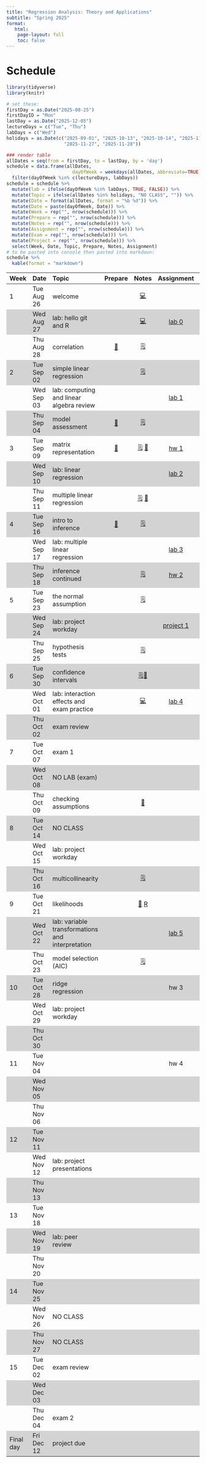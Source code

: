 ```yaml
---
title: "Regression Analysis: Theory and Applications"
subtitle: "Spring 2025"
format:
   html: 
    page-layout: full
    toc: false
---
```


<!-- Course description  -->

<!-- In depth study of regression modeling with emphasis on applications and theoretical underpinnings. Linear and logistic regression, analysis of variance, model diagnostics, and selection. Maximum likelihood and least squares estimation of regression parameters. Examples from a variety of fields. Prerequisite: Either any STA 100-level course or STA 230, 231, or 240L and MATH 216, 218, or 221. Recommended co-requisite: STA 230, 231, or 240L. Interested students with different backgrounds should seek instructor consent. This course is required for Statistical Science majors and students interested in taking STA 360. Students interested in an applied-only regression course should take STA 210. -->

<!-- # Tentative outline -->

<!-- Week 1: Simple linear regression and mathematical notation -->

<!-- Week 2: Multiple linear regression  -->

<!-- Week 3: Types of predictors + Model comparison -->

<!-- Week 4: Inference -->

<!-- Week 5: Model conditions and diagnostics -->

<!-- Week 6: Diagnostics and transformations -->

<!-- Week 7: MLE  -->

<!-- Week 8: Logistic regression -->

<!-- Week 9: Logistic regression continued -->

<!-- Week 10: Weighted least squares -->

<!-- Week 11: Variable selection -->

<!-- Week 12: Model selection -->

<!-- Week 13: special topic / account for exam and review days -->

<!-- Week 14: no class -->

<!-- Week 15: special topic / account for exam and review days -->

# Schedule

```r
library(tidyverse)
library(knitr)
```

```r
# set these:
firstDay = as.Date("2025-08-25")
firstDayID = "Mon"
lastDay = as.Date("2025-12-05")
lectureDays = c("Tue", "Thu")
labDays = c("Wed")
holidays = as.Date(c("2025-09-01", "2025-10-13", "2025-10-14", "2025-11-26",
                     "2025-11-27", "2025-11-28"))

### render table
allDates = seq(from = firstDay, to = lastDay, by = 'day')
schedule = data.frame(allDates,
                        dayOfWeek = weekdays(allDates, abbreviate=TRUE)) %>%
  filter(dayOfWeek %in% c(lectureDays, labDays))
schedule = schedule %>%
  mutate(lab = ifelse(dayOfWeek %in% labDays, TRUE, FALSE)) %>%
  mutate(Topic = ifelse(allDates %in% holidays, "NO CLASS", "")) %>%
  mutate(Date = format(allDates, format = "%b %d")) %>%
  mutate(Date = paste(dayOfWeek, Date)) %>%
  mutate(Week = rep("", nrow(schedule))) %>%
  mutate(Prepare = rep("", nrow(schedule))) %>%
  mutate(Notes = rep("", nrow(schedule))) %>%
  mutate(Assignment = rep("", nrow(schedule))) %>%
  mutate(Exam = rep("", nrow(schedule))) %>%
  mutate(Project = rep("", nrow(schedule))) %>%
  select(Week, Date, Topic, Prepare, Notes, Assignment)
# to be pasted into console then pasted into markdown:
schedule %>%
  kable(format = "markdown")
```

```{=html}
<style>
    .heatMap {
        width: 100%;
        text-align: center;
    }
    .heatMap th {
        word-wrap: break-word;
        text-align: center;
    }
<!--     .heatMap tr:nth-of-type(2n+1) { -->
<!--   background: #FFF; -->
<!-- } -->
    .heatMap tr:nth-of-type(2n) { background: #D3D3D3; }
</style>
```

<!-- useful icons 💻🗒📝📖-->

::: heatMap
| Week | Date | Topic | Prepare | Notes | Assignment | Project |
|:----------|:----------|:----------|:---------:|:---------:|:---------:|:---------:|
| 1 | Tue Aug 26 | welcome |  | [💻](/notes/slides/lec01-welcome.html) |  |  |
|  | Wed Aug 27 | lab: hello git and R |  | [💻](/labs/slides/lab0-slides.html) | [lab 0](/labs/lab00.html) |  |
|  | Thu Aug 28 | correlation | [📖](/prepare/prepare-lec02.html) | [🗒](/notes/lec02-correlation.html) |  |  |
| 2 | Tue Sep 02 | simple linear regression |  | [🗒](/notes/lec03-slr.html) |  |  |
|  | Wed Sep 03 | lab: computing and linear algebra review |  |  | [lab 1](/labs/lab01.html) |  |
|  | Thu Sep 04 | model assessment | [📖](/prepare/prepare-lec03.html) | [🗒](/notes/lec04-model-assessment.html) |  |  |
| 3 | Tue Sep 09 | matrix representation | [📖](/prepare/prepare-lec04.html) | [🗒](/notes/lec05-matrix-form-regression.html) [📝](/notes/geometry_slr.pdf) | [hw 1](/hw/hw01.html) |  |
|  | Wed Sep 10 | lab: linear regression |  |  | [lab 2](/labs/lab02.html) |  |
|  | Thu Sep 11 | multiple linear regression |  | [🗒](/notes/lec06-multiple-regression.html) [📝](/notes/HatMatrix.pdf) |  |  |
| 4 | Tue Sep 16 | intro to inference | [📖](/prepare/prepare-lec05.html) | [🗒](/notes/lec07-intro-inference.html) |  |  |
|  | Wed Sep 17 | lab: multiple linear regression |  |  | [lab 3](/labs/lab03.html) |  |
|  | Thu Sep 18 | inference continued |  | [🗒](/notes/lec08-inference-2.html) | [hw 2](/hw/hw02.html) |  |
| 5 | Tue Sep 23 | the normal assumption |  | [🗒](/notes/lec09-normal.html) |  |  |
|  | Wed Sep 24 | lab: project workday |  |  | [project 1](/labs/lab-project.html) |  |
|  | Thu Sep 25 | hypothesis tests |  | [🗒](/notes/lec10-hypothesis.html) |  |  |
| 6 | Tue Sep 30 | confidence intervals |  | [🗒](/notes/lec11-ci.html)[📝](/notes/CI-notes.pdf) |  | research topics due |
|  | Wed Oct 01 | lab: interaction effects and exam practice |  | [💻](/labs/slides/lab-interactions.html) | [lab 4](/labs/lab04.html) |  |
|  | Thu Oct 02 | exam review |  |  |  |  |
| 7 | Tue Oct 07 | exam 1 |  |  |  |  |
|  | Wed Oct 08 | NO LAB (exam) |  |  |  |  |
|  | Thu Oct 09 | checking assumptions |  | [📝](/notes/lec12-check-assumptions.html) |  |  |
| 8 | Tue Oct 14 | NO CLASS |  |  |  |  |
|  | Wed Oct 15 | lab: project workday |  |  |  | project proposal due |
|  | Thu Oct 16 | multicollinearity |  | [🗒](/notes/lec13.html) |  |  |
| 9 | Tue Oct 21 | likelihoods |  | [📝](/notes/introLikelihoods.pdf) [R](/scripts/10-21-2025-mle.R) |  |  |
|  | Wed Oct 22 | lab: variable transformations and interpretation |  |  | [lab 5](/labs/lab05.html) |  |
|  | Thu Oct 23 | model selection (AIC) |  | [🗒](/notes/lec15.html) |  |  |
| 10 | Tue Oct 28 | ridge regression |  |  | hw 3 |  |
|  | Wed Oct 29 | lab: project workday |  |  |  |  |
|  | Thu Oct 30 |  |  |  |  |  |
| 11 | Tue Nov 04 |  |  |  | hw 4 | EDA due |
|  | Wed Nov 05 |  |  |  |  |  |
|  | Thu Nov 06 |  |  |  |  |  |
| 12 | Tue Nov 11 |  |  |  |  |  |
|  | Wed Nov 12 | lab: project presentations |  |  |  | presentation |
|  | Thu Nov 13 |  |  |  |  |  |
| 13 | Tue Nov 18 |  |  |  |  | draft report due |
|  | Wed Nov 19 | lab: peer review |  |  |  | peer review |
|  | Thu Nov 20 |  |  |  |  |  |
| 14 | Tue Nov 25 |  |  |  |  |  |
|  | Wed Nov 26 | NO CLASS |  |  |  |  |
|  | Thu Nov 27 | NO CLASS |  |  |  |  |
| 15 | Tue Dec 02 | exam review |  |  |  |  |
|  | Wed Dec 03 |  |  |  |  |  |
|  | Thu Dec 04 | exam 2 |  |  |  |  |
| Final day | Fri Dec 12 | project due |  |  |  | final report & repo due |
:::
